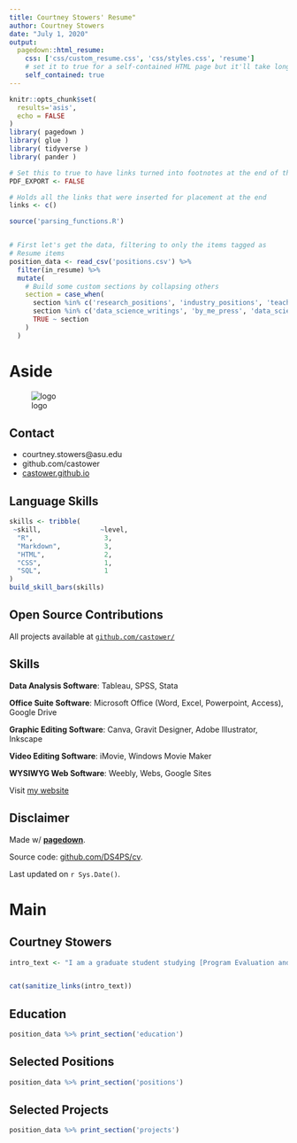 ```yaml
---
title: Courtney Stowers' Resume"
author: Courtney Stowers
date: "July 1, 2020"
output:
  pagedown::html_resume:
    css: ['css/custom_resume.css', 'css/styles.css', 'resume']
    # set it to true for a self-contained HTML page but it'll take longer to render
    self_contained: true
---
```



```r
knitr::opts_chunk$set(
  results='asis', 
  echo = FALSE
)
library( pagedown )
library( glue )
library( tidyverse )
library( pander )

# Set this to true to have links turned into footnotes at the end of the document
PDF_EXPORT <- FALSE

# Holds all the links that were inserted for placement at the end
links <- c()

source('parsing_functions.R')


# First let's get the data, filtering to only the items tagged as
# Resume items
position_data <- read_csv('positions.csv') %>% 
  filter(in_resume) %>% 
  mutate(
    # Build some custom sections by collapsing others
    section = case_when(
      section %in% c('research_positions', 'industry_positions', 'teaching_positions') ~ 'positions', 
      section %in% c('data_science_writings', 'by_me_press', 'data_science_videos', 'data_science_projects') ~ 'projects',
      TRUE ~ section
    )
  ) 

```


Aside
================================================================================

![logo](clipartcharts.png)

Contact {#contact}
--------------------------------------------------------------------------------



- <i class="fa fa-envelope"></i>courtney.stowers@asu.edu
- <i class="fa fa-github"></i> github.com/castower
- <i class="fa fa-link"></i> [castower.github.io](https://castower.github.io/)



Language Skills {#skills}
--------------------------------------------------------------------------------


```r
skills <- tribble(
 ~skill,               ~level,
  "R",                  3,
  "Markdown",           3,
  "HTML",               2,
  "CSS",                1,
  "SQL",                1
)
build_skill_bars(skills)
```



Open Source Contributions {#open-source}
--------------------------------------------------------------------------------

All projects available at [`github.com/castower/`](https://github.com/castower)



Skills {#more-info}
--------------------------------------------------------------------------------

**Data Analysis Software**: Tableau, SPSS, Stata

**Office Suite Software**: Microsoft Office (Word, Excel, Powerpoint, Access), Google Drive 

**Graphic Editing Software**: Canva, Gravit Designer, Adobe Illustrator, Inkscape

**Video Editing Software**: iMovie, Windows Movie Maker

**WYSIWYG Web Software**: Weebly, Webs, Google Sites

Visit [my website](https://castower.github.io/)


Disclaimer {#disclaimer}
--------------------------------------------------------------------------------

Made w/ [**pagedown**](https://github.com/rstudio/pagedown). 

Source code: [github.com/DS4PS/cv](https://github.com/DS4PS/cv).

Last updated on `r Sys.Date()`.




Main
================================================================================

Courtney Stowers {#title}
--------------------------------------------------------------------------------

```r
intro_text <- "I am a graduate student studying [Program Evaluation and Data Analytics](https://ds4ps.org/ms-prog-eval-data-analytics/) at Arizona State University. Throughout the program, I have learned how to visualize and wrangle data related to a variety of public policy issues such as [community analytics and gentrification](https://rpubs.com/castower/sacneighborhoodchange), [child well-being](https://public.tableau.com/views/HED607HouseholdIncomeandChildWell-Being/Presentation?:display_count=y&:origin=viz_share_link) and [global inequality](https://castower.shinyapps.io/Code-Through-Project-Stowers/#section-introduction). I also worked on a team project to evaluate the [effectiveness of tax credit programs](https://r-class.github.io/cpp-528-spr-2020-group-02/). I am currently seeking a full-time position that will allow me to continue using data science to effect positive change."


cat(sanitize_links(intro_text))
```



Education {data-icon=graduation-cap data-concise=true}
--------------------------------------------------------------------------------

```r
position_data %>% print_section('education')
```



Selected Positions {data-icon=suitcase}
--------------------------------------------------------------------------------

```r
position_data %>% print_section('positions')
```

Selected Projects {data-icon=chart-bar}
--------------------------------------------------------------------------------


```r
position_data %>% print_section('projects')
```


